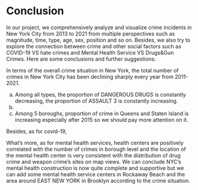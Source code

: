 # Conclusion

In our project, we comprehensively analyze and visualize crime incidents in New York City from 2013 to 2021 from multiple perspectives such as magnitude, time, type, age, sex, position and so on. Besides, we also try to explore the connection between crime and other social factors such as COVID-19 VS hate crimes and Mental Health Service VS Drugs&Gun Crimes. Here are some conclusions and further suggestions:

In terms of the overall crime situation in New York, the total number of crimes in New York City has been declining sharply every year from 2011-2021. 

a) Among all types, the proportion of DANGEROUS DRUGS is constantly decreasing, the proportion of ASSAULT 3 is constantly increasing. 
b)
 
b) Among 5 boroughs, proportion of crime in Queens and Staten Island is increasing especially after 2015 so we should pay more attention on it.



Besides, as for covid-19, 




What's more, as for mental health services, health centers are positively correlated with the number of crimes in borough level and the location of the mental health center is very consistent with the distribution of drug crime and weapon crime’s sites on map views. We can conclude NYC's mental health construction is now quite complete and supportive but we can add some mental health service centers in Rockaway Beach and the area around EAST NEW YORK in Brooklyn according to the crime situation.